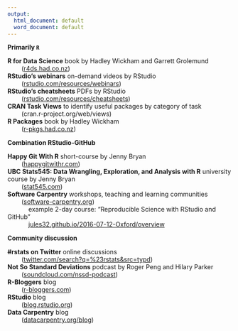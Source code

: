 ```yaml
---
output:
  html_document: default
  word_document: default
---
```


**Primarily `R`**   

**R for Data Science** book by Hadley Wickham and Garrett Grolemund  
&nbsp;&nbsp;&nbsp;&nbsp;&nbsp;&nbsp;&nbsp;&nbsp;([r4ds.had.co.nz](http://r4ds.had.co.nz))  
**RStudio's webinars** on-demand videos by RStudio  
&nbsp;&nbsp;&nbsp;&nbsp;&nbsp;&nbsp;&nbsp;&nbsp;([rstudio.com/resources/webinars](https://www.rstudio.com/resources/webinars/))  
**RStudio's cheatsheets** PDFs by RStudio  
&nbsp;&nbsp;&nbsp;&nbsp;&nbsp;&nbsp;&nbsp;&nbsp;([rstudio.com/resources/cheatsheets](https://www.rstudio.com/resources/cheatsheets/))  
**CRAN Task Views** to identify useful packages by category of task  
&nbsp;&nbsp;&nbsp;&nbsp;&nbsp;&nbsp;&nbsp;&nbsp;(cran.r-project.org/web/views)  
**R Packages** book by Hadley Wickham  
&nbsp;&nbsp;&nbsp;&nbsp;&nbsp;&nbsp;&nbsp;&nbsp;([r-pkgs.had.co.nz](http://r-pkgs.had.co.nz/))    

**Combination RStudio-GitHub**   

**Happy Git With R** short-course by Jenny Bryan  
&nbsp;&nbsp;&nbsp;&nbsp;&nbsp;&nbsp;&nbsp;&nbsp;([happygitwithr.com](http://happygitwithr.com/))  
**UBC Stats545: Data Wrangling, Exploration, and Analysis with R** university course by Jenny Bryan  
&nbsp;&nbsp;&nbsp;&nbsp;&nbsp;&nbsp;&nbsp;&nbsp;([stat545.com](https://stat545.com))  
**Software Carpentry** workshops, teaching and learning communities  
&nbsp;&nbsp;&nbsp;&nbsp;&nbsp;&nbsp;&nbsp;&nbsp;([software-carpentry.org](http://software-carpentry.org/))  
&nbsp;&nbsp;&nbsp;&nbsp;&nbsp;&nbsp;&nbsp;&nbsp;&nbsp;&nbsp;&nbsp;&nbsp;example 2-day course: "Reproducible Science with RStudio and GitHub"  
&nbsp;&nbsp;&nbsp;&nbsp;&nbsp;&nbsp;&nbsp;&nbsp;&nbsp;&nbsp;&nbsp;&nbsp;[jules32.github.io/2016-07-12-Oxford/overview](http://jules32.github.io/2016-07-12-Oxford/overview/)  

**Community discussion**   

**#rstats on Twitter** online discussions  
&nbsp;&nbsp;&nbsp;&nbsp;&nbsp;&nbsp;&nbsp;&nbsp;([twitter.com/search?q=%23rstats&src=typd](twitter.com/search?q=%23rstats&src=typd))  
**Not So Standard Deviations** podcast by Roger Peng and Hilary Parker  
&nbsp;&nbsp;&nbsp;&nbsp;&nbsp;&nbsp;&nbsp;&nbsp;([soundcloud.com/nssd-podcast](https://soundcloud.com/nssd-podcast))  
**R-Bloggers** blog   
&nbsp;&nbsp;&nbsp;&nbsp;&nbsp;&nbsp;&nbsp;&nbsp;([r-bloggers.com](https://www.r-bloggers.com))  
**RStudio** blog  
&nbsp;&nbsp;&nbsp;&nbsp;&nbsp;&nbsp;&nbsp;&nbsp;([blog.rstudio.org](https://blog.rstudio.org/))  
**Data Carpentry** blog  
&nbsp;&nbsp;&nbsp;&nbsp;&nbsp;&nbsp;&nbsp;&nbsp;([datacarpentry.org/blog](www.datacarpentry.org/blog))  
